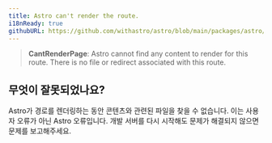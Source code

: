 ```yaml
---
title: Astro can't render the route.
i18nReady: true
githubURL: https://github.com/withastro/astro/blob/main/packages/astro/src/core/errors/errors-data.ts
---
```


> **CantRenderPage**: Astro cannot find any content to render for this route. There is no file or redirect associated with this route.

## 무엇이 잘못되었나요?

Astro가 경로를 렌더링하는 동안 콘텐츠와 관련된 파일을 찾을 수 없습니다. 이는 사용자 오류가 아닌 Astro 오류입니다. 개발 서버를 다시 시작해도 문제가 해결되지 않으면 문제를 보고해주세요.